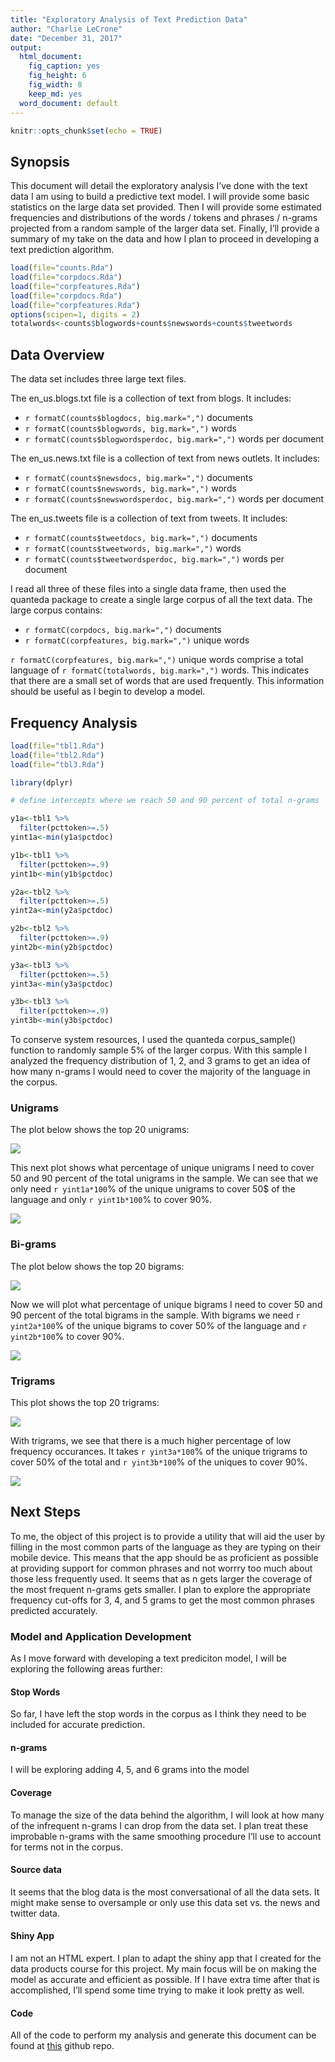 ```yaml
---
title: "Exploratory Analysis of Text Prediction Data"
author: "Charlie LeCrone"
date: "December 31, 2017"
output:
  html_document:
    fig_caption: yes
    fig_height: 6
    fig_width: 8
    keep_md: yes
  word_document: default
---
```


```r
knitr::opts_chunk$set(echo = TRUE)
```

## Synopsis

This document will detail the exploratory analysis I've done with the text data I am using to build a predictive text model.  I will provide some basic statistics on the large data set provided.  Then I will provide some estimated frequencies and distributions of the words / tokens and phrases / n-grams projected from a random sample of the larger data set.  Finally, I'll provide a summary of my take on the data and how I plan to proceed in developing a text prediction algorithm. 

```r

load(file="counts.Rda")
load(file="corpdocs.Rda")
load(file="corpfeatures.Rda")
load(file="corpdocs.Rda")
load(file="corpfeatures.Rda")
options(scipen=1, digits = 2)
totalwords<-counts$blogwords+counts$newswords+counts$tweetwords

```

## Data Overview

The data set includes three large text files.

The en_us.blogs.txt file is a collection of text from blogs.  It includes:

- `r formatC(counts$blogdocs, big.mark=",")` documents
- `r formatC(counts$blogwords, big.mark=",")` words
- `r formatC(counts$blogwordsperdoc, big.mark=",")` words per document

The en_us.news.txt file is a collection of text from news outlets.  It includes:

- `r formatC(counts$newsdocs, big.mark=",")` documents
- `r formatC(counts$newswords, big.mark=",")` words
- `r formatC(counts$newswordsperdoc, big.mark=",")` words per document

The en_us.tweets file is a collection of text from tweets.  It includes:

- `r formatC(counts$tweetdocs, big.mark=",")` documents
- `r formatC(counts$tweetwords, big.mark=",")` words
- `r formatC(counts$tweetwordsperdoc, big.mark=",")` words per document

I read all three of these files into a single data frame, then used the quanteda package to create a single large corpus of all the text data.  The large corpus contains:

- `r formatC(corpdocs, big.mark=",")` documents
- `r formatC(corpfeatures, big.mark=",")` unique words

`r formatC(corpfeatures, big.mark=",")` unique words comprise a total language of `r formatC(totalwords, big.mark=",")` words.  This indicates that there are a small set of words that are used frequently.  This information should be useful as I begin to develop a model.

## Frequency Analysis

``` r

load(file="tbl1.Rda")
load(file="tbl2.Rda")
load(file="tbl3.Rda")

library(dplyr)

# define intercepts where we reach 50 and 90 percent of total n-grams

y1a<-tbl1 %>%
  filter(pcttoken>=.5)
yint1a<-min(y1a$pctdoc)

y1b<-tbl1 %>%
  filter(pcttoken>=.9)
yint1b<-min(y1b$pctdoc)

y2a<-tbl2 %>%
  filter(pcttoken>=.5)
yint2a<-min(y2a$pctdoc)

y2b<-tbl2 %>%
  filter(pcttoken>=.9)
yint2b<-min(y2b$pctdoc)

y3a<-tbl3 %>%
  filter(pcttoken>=.5)
yint3a<-min(y3a$pctdoc)

y3b<-tbl3 %>%
  filter(pcttoken>=.9)
yint3b<-min(y3b$pctdoc)
```

To conserve system resources, I used the quanteda corpus_sample() function to randomly sample 5% of the larger corpus.  With this sample I analyzed the frequency distribution of 1, 2, and 3 grams to get an idea of how many n-grams I would need to cover the majority of the language in the corpus.

### Unigrams

The plot below shows the top 20 unigrams:

![](Columns1.png)


This next plot shows what percentage of unique unigrams I need to cover 50 and 90 percent of the total unigrams in the sample.  We can see that we only need `r yint1a*100`% of the unique unigrams to cover 50$ of the language and only `r yint1b*100`% to cover 90%.

![](plot1.png)

### Bi-grams

The plot below shows the top 20 bigrams:

![](Columns2.png)

Now we will plot what percentage of unique bigrams I need to cover 50 and 90 percent of the total bigrams in the sample.  With bigrams we need `r yint2a*100`% of the unique bigrams to cover 50% of the language and `r yint2b*100`% to cover 90%.

![](plot2.png)

### Trigrams

This plot shows the top 20 trigrams:

![](Columns3.png)

With trigrams, we see that there is a much higher percentage of low frequency occurances.  It takes `r yint3a*100`% of the unique trigrams to cover 50% of the total and `r yint3b*100`% of the uniques to cover 90%.  

![](plot3.png)

## Next Steps

To me, the object of this project is to provide a utility that will aid the user by filling in the most common parts of the language as they are typing on their mobile device.  This means that the app should be as proficient as possible at providing support for common phrases and not worrry too much about those less frequently used.  It seems that as n gets larger the coverage of the most frequent n-grams gets smaller.  I plan to explore the appropriate frequency cut-offs for 3, 4, and 5 grams to get the most common phrases predicted accurately.

### Model and Application Development

As I move forward with developing a text prediciton model, I will be exploring the following areas further:

#### Stop Words
So far, I have left the stop words in the corpus as I think they need to be included for accurate prediction.

#### n-grams
I will be exploring adding 4, 5, and 6 grams into the model

#### Coverage
To manage the size of the data behind the algorithm, I will look at how many of the infrequent n-grams I can drop from the data set.  I plan treat these improbable n-grams with the same smoothing procedure I'll use to account for terms not in the corpus.

#### Source data
It seems that the blog data is the most conversational of all the data sets.  It might make sense to oversample or only use this data set vs. the news and twitter data.

#### Shiny App
I am not an HTML expert.  I plan to adapt the shiny app that I created for the data products course for this project.  My main focus will be on making the model as accurate and efficient as possible.  If I have extra time after that is accomplished, I'll spend some time trying to make it look pretty as well.

#### Code
All of the code to perform my analysis and generate this document can be found at [this](https://github.com/lecroc/CapstoneExploratory) github repo.






